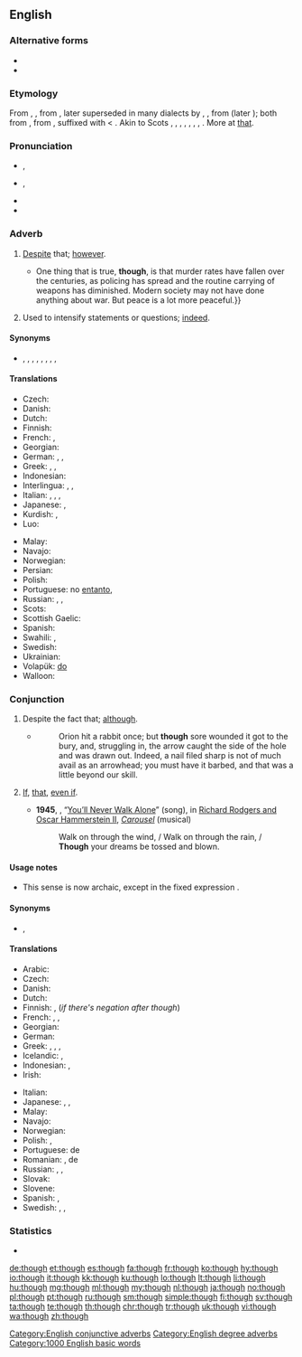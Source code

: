 ==English==

===Alternative forms===
* {{l|en|tho}}
* {{l|en|tho’}}

===Etymology===
From {{etyl|enm|en}} {{m|enm|thaugh}}, {{m|enm|thagh|}}, from {{etyl|ang|en}} {{m|ang|þēah||though, although, even if, that, however, nevertheless, yet, still; whether}}, later superseded in many dialects by {{etyl|enm|en}} {{m|enm|though}}, {{m|enm|thogh}}, from {{etyl|non|en}} {{m|non|*þóh}} (later {{m|non|þó}}); both from {{etyl|gem-pro|en}} {{m|gem-pro|*þauh||though}}, from {{etyl|ine-pro|en}} {{m|ine-pro|*to-}}, suffixed with {{etyl|gem-pro|en}} {{m|gem-pro|*-hw}} &lt; {{etyl|ine-pro|en}} {{m|ine-pro|*-kʷe||and}}. Akin to Scots {{m|sco|thoch||though}}, {{etyl|stq|-}} {{m|stq|dach||though}}, {{etyl|fy|-}} {{m|fy|dôch}}, {{m|fy|dochs||though}}, {{etyl|nl|-}} {{m|nl|doch||though}}, {{etyl|de|-}} {{m|de|doch||though}}, {{etyl|sv|-}} {{m|sv|dock||however, still}}, {{etyl|is|-}} {{m|is|þó||though}}. More at [[that]].

===Pronunciation===
* {{a|UK}} {{enPR|''th''ō}}, {{IPA|/ðəʊ/|lang=en}}
* {{a|US}} {{enPR|''th''ō}},{{IPA|/ðoʊ/|lang=en}}
* {{audio|en-us-though.ogg|Audio (US)|lang=en}}
* {{rhymes|əʊ|lang=en}}

===Adverb===
{{en-adv|-}}

# {{lb|en|conjunctive}} [[despite|Despite]] that; [[however]].
#: {{ux|en|I will do it, '''though'''.}}
#* {{quote-magazine|date=2013-07-20|volume=408|issue=8845|magazine={{w|The Economist}}
|title=[http://www.economist.com/news/science-and-technology/http://www.economist.com/news/science-and-technology/21581980-latest-research-suggests-humans-are-not-warriors-their-genes-after-all-old Old soldiers?]
|passage=Whether modern, industrial man is less or more warlike than his hunter-gatherer ancestors is impossible to determine.{{...}}One thing that is true, '''though''', is that murder rates have fallen over the centuries, as policing has spread and the routine carrying of weapons has diminished. Modern society may not have done anything about war. But peace is a lot more peaceful.}}
# {{lb|en|degree}} Used to intensify statements or questions; [[indeed]].
#: {{ux|en|"Man, it's hot in here." — "Isn't it, '''though'''?"}}

====Synonyms====
* {{sense|despite that}} {{l|en|all the same}}, {{l|en|anyhow}}, {{l|en|anyway}}, {{l|en|even so}}, {{l|en|in any case}}, {{l|en|nevertheless}}, {{l|en|nonetheless}}, {{l|en|still}}, {{l|en|yet}}

====Translations====
{{trans-top|however}}
* Czech: {{t+|cs|nicméně}}
* Danish: {{t+|da|dog}}
* Dutch: {{t+|nl|echter}}
* Finnish: {{t+|fi|kuitenkin}}
* French: {{t+|fr|néanmoins}}, {{t+|fr|cependant}}
* Georgian: {{t|ka|მაინც}}
* German: {{t+|de|trotzdem}}, {{t+|de|doch}}, {{t+|de|allerdings}}
* Greek: {{t+|el|εν τούτοις}}, {{t|el|παρά ταύτα}}, {{t+|el|ωστόσο}}
* Indonesian: {{t|id|bagaimanapun juga}}
* Interlingua: {{t|ia|benque}}, {{t|ia|malgrado}}, {{t|ia|non obstante}}
* Italian: {{t+|it|comunque}}, {{t+|it|nonostante}}, {{t|it|in ogni caso}}, {{t|it|ad ogni modo}}
* Japanese: {{t+|ja|にもかかわらず|tr=nimokakawarazu}}, {{t+|ja|それでも|tr=soredemo}}
* Kurdish: {{t+|ku|dîsa jî|sc=ku-Arab}}, {{t+|ku|her wiha|sc=ku-Arab}}
* Luo: {{t|luo|kata kamano}}
{{trans-mid}}
* Malay: {{t|ms|walau bagaimana}}
* Navajo: {{t|nv|ndi}}
* Norwegian: {{t+|no|dog}}
* Persian: {{t+|fa|گرچه|tr=garče|sc=fa-Arab}}
* Polish: {{t+|pl|jednak}}
* Portuguese: no [[entanto]], {{t+|pt|não obstante}}
* Russian: {{t+|ru|те́м не ме́нее}}, {{t+|ru|одна́ко}}, {{t+|ru|всё-таки}}
* Scots: {{t|sco|tho}}
* Scottish Gaelic: {{t|gd|ge-tà}}
* Spanish: {{t|es|no obstante}}
* Swahili: {{t|sw|ijapokuwa}}, {{t|sw|hata hivyo}}
* Swedish: {{t+|sv|dock}}
* Ukrainian: {{t|uk|тим не менш|tr=tym ne mensh|sc=Cyrl}}
* Volapük: [[do#Volapük|do]]
* Walloon: {{t+|wa|portant}}
{{trans-bottom}}

===Conjunction===
{{en-con}}

# Despite the fact that; [[although]].
#: {{ux|en|'''Though''' it’s risky, it’s worth taking the chance.}}
#* {{RQ:RJfrs AmtrPqr|II|071}}
#*: Orion hit a rabbit once; but '''though''' sore wounded it got to the bury, and, struggling in, the arrow caught the side of the hole and was drawn out. Indeed, a nail filed sharp is not of much avail as an arrowhead; you must have it barbed, and that was a little beyond our skill.
# {{lb|en|archaic}} [[if|If]], [[that]], [[even if]].
#: {{ux|en|We shall be not sorry '''though''' the man die tonight.}}
#* '''1945''', {{w|Oscar Hammerstein II}}, “[[w:You'll Never Walk Alone (song)|You’ll Never Walk Alone]]” (song), in [[w:Rodgers and Hammerstein|Richard Rodgers and Oscar Hammerstein II]], ''[[w:Carousel (musical)|Carousel]]'' (musical)
#*: Walk on through the wind, / Walk on through the rain, / '''Though''' your dreams be tossed and blown.

====Usage notes====
* {{sense|if}} This sense is now archaic, except in the fixed expression {{term|as though}}.

====Synonyms====
* {{sense|although}} {{l|en|although}}, {{l|en|even though}}

====Translations====
{{trans-top|although}}
* Arabic: {{t|ar|رَغْم أَنّ}}
* Czech: {{t+|cs|ačkoli}}
* Danish: {{t+|da|dog}}
* Dutch: {{t+|nl|hoewel}}
* Finnish: {{t+|fi|vaikka}}, (''if there's negation after though'') {{t|fi|vaikkakaan}}
* French: {{t+|fr|malgré}}, {{t+|fr|bien que}}, {{t+|fr|cependant}}
* Georgian: {{t|ka|მიუხედავად იმისა, რომ}}
* German: {{t+|de|obwohl}}
* Greek: {{t|el|έστω και αν}}, {{t+|el|αν και}}, {{t+|el|μολονότι}}, {{t+|el|καίτοι}}
* Icelandic: {{t+|is|þó}}, {{t+|is|þótt}}
* Indonesian: {{t+|id|walau}}, {{t+|id|meski}}
* Irish: {{t|ga|cé go}}
{{trans-mid}}
* Italian: {{t|it|[[anche]] [[se]]}}
* Japanese: {{t+|ja|だが|tr=daga}}, {{t|ja|だけれども|tr=dakeredomo}}, {{t|ja|だけど|tr=dakeredo}}{{qualifier|colloquial}}
* Malay: {{t|ms|walau}}
* Navajo: {{t|nv|ndi}}
* Norwegian: {{t+|no|selv om}}
* Polish: {{t+|pl|choć}}, {{t+|pl|chociaż}}
* Portuguese: {{t+|pt|apesar}} de
* Romanian: {{t|ro|desi}}, de {{t+|ro|parca}}
* Russian: {{t+|ru|хотя́}}, {{t+|ru|хоть и}}, {{t|ru|несмотря́ на то́, что}}
* Slovak: {{t|sk|hoci}}
* Slovene: {{t+|sl|čeprav}}
* Spanish: {{t+|es|sin embargo}}, {{t|es|a pesar de}}
* Swedish: {{t|sv|även om}}, {{t+|sv|fast}}, {{t+|sv|fastän}}
{{trans-bottom}}

===Statistics===
* {{rank|also|away|against|148|though|get|eyes|hand}}

[[Category:English conjunctive adverbs]]
[[Category:English degree adverbs]]

[[Category:1000 English basic words]]

[[de:though]]
[[et:though]]
[[es:though]]
[[fa:though]]
[[fr:though]]
[[ko:though]]
[[hy:though]]
[[io:though]]
[[it:though]]
[[kk:though]]
[[ku:though]]
[[lo:though]]
[[lt:though]]
[[li:though]]
[[hu:though]]
[[mg:though]]
[[ml:though]]
[[my:though]]
[[nl:though]]
[[ja:though]]
[[no:though]]
[[pl:though]]
[[pt:though]]
[[ru:though]]
[[sm:though]]
[[simple:though]]
[[fi:though]]
[[sv:though]]
[[ta:though]]
[[te:though]]
[[th:though]]
[[chr:though]]
[[tr:though]]
[[uk:though]]
[[vi:though]]
[[wa:though]]
[[zh:though]]